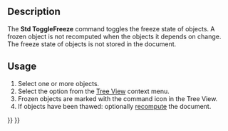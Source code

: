 <languages/>
<translate>

<!--T:1-->
{{Docnav
|[[Std_TreeSelectAllInstances|TreeSelectAllInstances]]
|
|[[Std_Base|Std Base]]
|IconL=Std_TreeSelectAllInstances.svg
|IconR=
|IconC=Freecad.svg
}}

<!--T:2-->
{{GuiCommand
|Name=Std ToggleFreeze
|Workbenches=All, {{VersionMinus|1.0}}: All except [[PartDesign_Workbench|PartDesign]]
|Version=1.0
}}

== Description == <!--T:3-->

<!--T:4-->
The '''Std ToggleFreeze''' command toggles the freeze state of objects. A frozen object is not recomputed when the objects it depends on change. The freeze state of objects is not stored in the document.

== Usage == <!--T:5-->

<!--T:6-->
# Select one or more objects.
# Select the {{MenuCommand|[[Image:Std_ToggleFreeze.svg|16px]] Toggle Freeze}} option from the [[Tree_View|Tree View]] context menu.
# Frozen objects are marked with the command icon in the Tree View.
# If objects have been thawed: optionally [[Std_Refresh|recompute]] the document.


<!--T:7-->
{{Docnav
|[[Std_TreeSelectAllInstances|TreeSelectAllInstances]]
|
|[[Std_Base|Std Base]]
|IconL=Std_TreeSelectAllInstances.svg
|IconR=
|IconC=Freecad.svg
}}

</translate>
{{Std_Base_navi{{#translation:}}}}
{{Userdocnavi{{#translation:}}}}